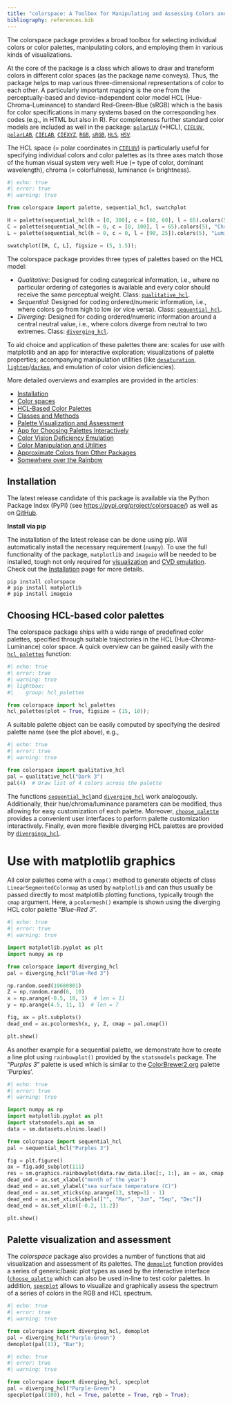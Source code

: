 ```yaml
---
title: "colorspace: A Toolbox for Manipulating and Assessing Colors and Palettes"
bibliography: references.bib
---
```


The colorspace package provides a broad toolbox for selecting individual colors
or color palettes, manipulating colors, and employing them in various
kinds of visualizations.

At the core of the package is a class which allows to draw and transform colors
in different color spaces (as the package name conveys). Thus, the package
helps to map various three-dimensional representations of color to each other.
A particularly important mapping is the one from the perceptually-based and
device-independent color model HCL (Hue-Chroma-Luminance) to standard
Red-Green-Blue (sRGB) which is the basis for color specifications in many
systems based on the corresponding hex codes (e.g., in HTML but also in R). For
completeness further standard color models are included as well in the package:
[`polarLUV`](/man/colorspace.colorlib.polarLUV.qmd) (=HCL),
[`CIELUV`](/man/colorspace.colorlib.CIELUV.qmd),
[`polarLAB`](/man/colorspace.colorlib.polarLAB.qmd),
[`CIELAB`](/man/colorspace.colorlib.CIELAB.qmd),
[`CIEXYZ`](/man/colorspace.colorlib.CIEXYZ.qmd),
[`RGB`](/man/colorspace.colorlib.RGB.qmd),
[`sRGB`](/man/colorspace.colorlib.sRGB.qmd),
[`HLS`](/man/colorspace.colorlib.HLS.qmd),
[`HSV`](/man/colorspace.colorlib.HSV.qmd).

The HCL space (= polar coordinates in
[`CIELUV`](/man/colorspace.colorlib.CIELUV.qmd)) is particularly useful for
specifying individual colors and color palettes as its three axes match those
of the human visual system very well: Hue (= type of color, dominant
wavelength), chroma (= colorfulness), luminance (= brightness).


```python
#| echo: true
#| error: true
#| warning: true

from colorspace import palette, sequential_hcl, swatchplot

H = palette(sequential_hcl(h = [0, 300], c = [60, 60], l = 65).colors(5), "Hue")
C = palette(sequential_hcl(h = 0, c = [0, 100], l = 65).colors(5), "Chroma")
L = palette(sequential_hcl(h = 0, c = 0, l = [90, 25]).colors(5), "Luminance")

swatchplot([H, C, L], figsize = (5, 1.5));
```


The colorspace package provides three types of palettes based on the HCL model:

* *Qualitative*: Designed for coding categorical information, i.e., where no
  particular ordering of categories is available and every color should receive
  the same perceptual weight.
  Class: [`qualitative_hcl`](/man/colorspace.palettes.qualitative_hcl.qmd).
* *Sequential*: Designed for coding ordered/numeric information, i.e., where
  colors go from high to low (or vice versa).
  Class: [`sequential_hcl`](/man/colorspace.palettes.sequential_hcl.qmd).
* *Diverging*: Designed for coding ordered/numeric information around a central
  neutral value, i.e., where colors diverge from neutral to two extremes.
  Class: [`diverging_hcl`](/man/colorspace.palettes.diverging_hcl.qmd).

To aid choice and application of these palettes there are: scales for use with
matplotlib and an app for interactive exploration; visualizations of palette
properties; accompanying manipulation utilities (like
[`desaturation`](/man/colorspace.CVD.desaturate.qmd),
[`lighten`](/man/colorspace.utils.lighten.qmd)/[`darken`](/man/colorspace.utils.darken.qmd),
and emulation of color vision deficiencies).


More detailed overviews and examples are provided in the articles:

* [Installation](/installation.qmd)
* [Color spaces](/articles/color_spaces.qmd)
* [HCL-Based Color Palettes](/articles/hcl_palettes.qmd)
* [Classes and Methods](/articles/classes_and_methods.qmd)
* [Palette Visualization and Assessment](/articles/palette_visualization.qmd)
* [App for Choosing Palettes Interactively](/articles/choose_palette.qmd)
* [Color Vision Deficiency Emulation](/articles/cvd.qmd)
* [Color Manipulation and Utilities](/articles/manipulation_utilities.qmd)
* [Approximate Colors from Other Packages](/articles/approximations.qmd)
* [Somewhere over the Rainbow](/articles/endrainbow.qmd)

## Installation

The latest release candidate of this package is
available via the Python Package Index (PyPI) (see
<https://pypi.org/project/colorspace/>) as well as on
[GitHub](https://https://github.com/retostauffer/python-colorspace>).

**Install via pip**

The installation of the latest release can be done using pip. Will automatically
install the necessary requirement (`numpy`). To use the full functionality of the
package, `matplotlib` and `imageio` will be needed to be installed, tough not
only required for [visualization](/articles/palette_visualization.qmd)
and [CVD emulation](/articles/cvd.qmd).
Check out the [Installation](/installation.qmd) page for more details.


```
pip install colorspace
# pip install matplotlib
# pip install imageio
```


## Choosing HCL-based color palettes

The colorspace package ships with a wide range of predefined color palettes,
specified through suitable trajectories in the HCL (Hue-Chroma-Luminance) color
space. A quick overview can be gained easily with the
[`hcl_palettes`](/man/colorspace.hcl_palettes.hcl_palettes.qmd) function:



```python
#| echo: true
#| error: true
#| warning: true
#| lightbox:
#|    group: hcl_palettes

from colorspace import hcl_palettes
hcl_palettes(plot = True, figsize = (15, 10));
```


A suitable palette object can be easily computed by specifying the desired
palette name (see the plot above), e.g.,

```python
#| echo: true
#| error: true
#| warning: true

from colorspace import qualitative_hcl
pal = qualitative_hcl("Dark 3")
pal(4)  # Draw list of 4 colors across the palette
```


The functions [`sequential_hcl`](/man/colorspace.palettes.sequential_hcl.qmd)and
[`diverging_hcl`](/man/colorspace.palettes.diverging_hcl.qmd) work analogously.
Additionally, their hue/chroma/luminance parameters can be modified, thus
allowing for easy customization of each palette. 
Moreover, [`choose_palette`](/man/colorspace.choose_palette.choose_palette.qmd) 
provides a convenient user interfaces to perform palette customization
interactively.
Finally, even more flexible diverging HCL palettes are provided by
[`divergingx_hcl`](/man/colorspace.palettes.divergingx_hcl.qmd).



Use with matplotlib graphics
============================

All color palettes come with a `cmap()` method to generate objects
of class `LinearSegmentedColormap` as used by `matplotlib` and can
thus usually be passed directly to most matplotlib plotting functions, typically
trough the `cmap` argument. Here, a `pcolormesh()` example is shown using
the diverging HCL color palette "*Blue-Red 3*".

```python
#| echo: true
#| error: true
#| warning: true

import matplotlib.pyplot as plt
import numpy as np

from colorspace import diverging_hcl
pal = diverging_hcl("Blue-Red 3")

np.random.seed(19680801)
Z = np.random.rand(6, 10)
x = np.arange(-0.5, 10, 1)  # len = 11
y = np.arange(4.5, 11, 1)  # len = 7

fig, ax = plt.subplots()
dead_end = ax.pcolormesh(x, y, Z, cmap = pal.cmap())

plt.show()
```


As another example for a sequential palette, we demonstrate how to create a
line plot using `rainbowplot()` provided by the `statsmodels` package.
The "*Purples 3*" palette is used which is similar to the
[ColorBrewer2.org](https://colorbrewer2.org/) palette 'Purples'.


```python
#| echo: true
#| error: true
#| warning: true

import numpy as np
import matplotlib.pyplot as plt
import statsmodels.api as sm
data = sm.datasets.elnino.load()

from colorspace import sequential_hcl
pal = sequential_hcl("Purples 3")

fig = plt.figure()
ax = fig.add_subplot(111)
res = sm.graphics.rainbowplot(data.raw_data.iloc[:, 1:], ax = ax, cmap = pal.cmap())
dead_end = ax.set_xlabel("month of the year")
dead_end = ax.set_ylabel("sea surface temperature (C)")
dead_end = ax.set_xticks(np.arange(13, step=3) - 1)
dead_end = ax.set_xticklabels(["", "Mar", "Jun", "Sep", "Dec"])
dead_end = ax.set_xlim([-0.2, 11.2])

plt.show()
```


## Palette visualization and assessment

The *colorspace* package also provides a number of functions that aid
visualization and assessment of its palettes. The
[`demoplot`](/man/colorspace.demos.demoplot.qmd) function
provides a series of generic/basic plot types as used by the
interactive interface ([`choose_palette`](/man/colorspace.choose_palette.choose_palette.qmd)
which can also be used in-line to test color palettes.
In addition, [`specplot`](/man/colorspace.specplot.specplot.qmd) allows to visualize and
graphically assess the spectrum of a series of colors in the RGB and HCL spectrum.



```python
#| echo: true
#| error: true
#| warning: true

from colorspace import diverging_hcl, demoplot
pal = diverging_hcl("Purple-Green")
demoplot(pal(11), "Bar");
```

```python
#| echo: true
#| error: true
#| warning: true

from colorspace import diverging_hcl, specplot
pal = diverging_hcl("Purple-Green")
specplot(pal(100), hcl = True, palette = True, rgb = True);
```







